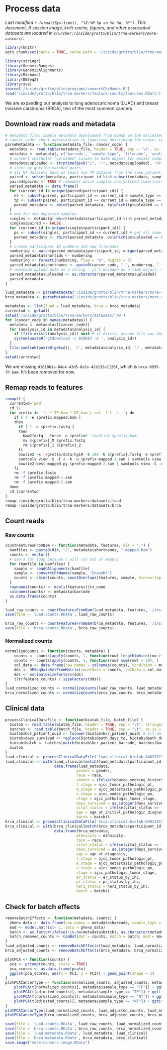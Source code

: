 # Process data
_Last modified `r format(Sys.time(), "%I:%M %p on %b %d, %Y")`. This document, R session image, knitr cache, figures, and other associated datasets are located in `cruncher:/inside/grotto/blin/trna-markers/more-cancers/`._

```r
library(knitr)
opts_chunk$set(cache = TRUE, cache.path = "/inside/grotto/blin/trna-markers/more-cancers/cache/", eval = TRUE, echo = TRUE, warning = FALSE, results = FALSE, message = FALSE, autodep = TRUE, dev = "png", dpi = 300)
```

```r
library(stringr)
library(GenomicRanges)
library(GenomicAlignments)
library(Biobase)
library(DESeq2)
library(sva)
source('/inside/grotto/blin/programs/convertChrNames.R')
load('/inside/grotto/blin/trna-markers/feature-counts/features.RData')
```

We are expanding our analysis to lung adenocarcinoma (LUAD) and breast invasive carcinoma (BRCA), two of the most common cancers.

## Download raw reads and metadata

```r
# metadata_file: sample metadata downloaded from CGHub in tab delimited form
# cancer_code: short abbreviation in lowercase describing the cancer type, e.g. "prad" or "luad"
parseMetadata <- function(metadata_file, cancer_code) {
  metadata <- read.table(metadata_file, header = TRUE, sep = '\t', as.is = TRUE)
  metadata <- metadata[, c('barcode', 'sample_type', 'filename', 'analysis_id', 'uploaded', 'participant_id')]
  # convert character "uploaded" column to date object for easier comparison
  metadata$uploaded <- strptime(gsub("/", "-", metadata$uploaded), "%Y-%m-%d")
  # start by getting matched pairs
  # all NT datasets have at least one TP dataset from the same patient (participant). We can filter out datasets by existence of the NT file, then grab the most recent TP and NT datasets for each patient.
  paired <- subset(metadata, participant_id %in% subset(metadata, sample_type == "NT")$participant_id & participant_id %in% subset(metadata, sample_type == "TP")$participant_id)
  paired$paired <- TRUE # remember which samples are matched tumor/normal
  parsed_metadata <- data.frame()
  for (current_id in unique(paired$participant_id)) {
    nt <- subset(paired, participant_id == current_id & sample_type == "NT")
    tp <- subset(paired, participant_id == current_id & sample_type == "TP")
    parsed_metadata <- rbind(parsed_metadata, tp[which(tp$uploaded == max(tp$uploaded)), ], nt[which(nt$uploaded == max(nt$uploaded)), ])
  }
  # now for the unpaired samples
  singles <- metadata[-which(metadata$participant_id %in% parsed_metadata$participant_id), ]
  singles$paired <- FALSE
  for (current_id in unique(singles$participant_id)) {
    ps <- subset(singles, participant_id == current_id) # get all samples for this participant
    parsed_metadata <- rbind(parsed_metadata, ps[which(ps$uploaded == max(ps$uploaded)), ])
  }
  # create participant ID numbers and new filenames
  numbering <- match(parsed_metadata$participant_id, unique(parsed_metadata$participant_id))
  parsed_metadata$shortids <- numbering
  numbering <- formatC(numbering, flag = "0", digits = 3)
  parsed_metadata$shortnames <- paste0(cancer_code, "-", numbering, "-", parsed_metadata$sample_type)
  # reencode upload date as a string - it's encoded as a time object, screwing up data frame operations
  parsed_metadata$uploaded <- as.character(parsed_metadata$uploaded)
  parsed_metadata
}
```

```r
luad_metadata <- parseMetadata('/inside/grotto/blin/trna-markers/more-cancers/luad-summary.tab', 'luad')
brca_metadata <- parseMetadata('/inside/grotto/blin/trna-markers/more-cancers/brca-summary.tab', 'brca')
```

```r
metadatas <- list(luad = luad_metadata, brca = brca_metadata)
currentwd <- getwd()
setwd('/inside/grotto/blin/trna-markers/datasets/raw')
for (cancer_code in names(metadatas)) { 
  metadata <- metadatas[[cancer_code]]
  for (analysis_id in metadata$analysis_id) {
  	if (file.exists(analysis_id)) next # if exists, assume file was downloaded correctly and is not corrupted
    system(paste0('gtdownload -c $CGKEY -d ', analysis_id))
  }
  file.symlink(paste0(getwd(), '/', metadata$analysis_id, '/', metadata$barcode, '_mirna.bam'), paste0('/inside/grotto/blin/trna-markers/datasets/', cancer_code, '/', metadata$shortnames, '.bam'))
}
setwd(currentwd)
```

We are missing `01810b1a-84e4-43d5-8a1e-42b132a1126f`, which is `brca-0939-TP.bam`. It's been removed for now.


## Remap reads to features

```r
remap() {
  currentwd=`pwd`
  cd $1
  for prefix in `ls *-TP.bam *-NT.bam | cut -f 1 -d .`; do
    if [ ! -e $prefix-mapped.bam ]
    then
      if [ ! -e $prefix.fastq ]
      then
        bam2fastq --force -o $prefix# `readlink $prefix.bam`
        mv ${prefix}_M $prefix.fastq
        rm ${prefix}_1 ${prefix}_2
      fi
      bowtie2 -x ~/grotto/data/hg19 -k 100 -U ${prefix}.fastq -S $prefix-mapped-1.sam
      samtools view -S -F 4 -h -u $prefix-mapped-1.sam | samtools view -F 512 -h  - > $prefix-mapped-2.sam
      bowtie2-best-mapped.py $prefix-mapped-2.sam | samtools view -S -u - | samtools sort - $prefix-mapped # auto appends .bam
    fi
    rm -f $prefix.fastq
    rm -f $prefix-mapped-1.sam
    rm -f $prefix-mapped-2.sam
  done
  cd $currentwd
}
remap /inside/grotto/blin/trna-markers/datasets/luad
remap /inside/grotto/blin/trna-markers/datasets/brca
```

## Count reads

### Raw counts

```r
countFeaturesFromBam <- function(metadata, features, dir = ".") {
  bamfiles <- paste0(dir, "/", metadata$shortnames, "-mapped.bam")
  counts <- vector()
  # use a for loop because r will run out of memory
  for (bamfile in bamfiles) {
    sample <- readGAlignments(bamfile)
    sample <- convertChrNames(sample, "Ensembl")
    counts <- cbind(counts, countOverlaps(features, sample, minoverlap = 5))
  }
  rownames(counts) <- mcols(features)$tx_name
  colnames(counts) <- metadata$barcode
  as.data.frame(counts)
}
```

```r
luad_raw_counts <- countFeaturesFromBam(luad_metadata, features, '/inside/grotto/blin/trna-markers/datasets/luad/') 
save(file = 'luad-counts.RData', luad_raw_counts)
```

```r
brca_raw_counts <- countFeaturesFromBam(brca_metadata, features, '/inside/grotto/blin/trna-markers/datasets/brca/')
save(file = 'brca-counts.RData', brca_raw_counts)
```

### Normalized counts

```r
normalizeCounts <- function(counts, metadata) {
	counts <- counts[apply(counts, 1, function(row) length(which(row > 0)) > length(colnames(features_counts)) * 0.05), ]
	counts <- counts[apply(counts, 1, function(row) sum(row) > 20), ]
	col_data <- data.frame(row.names = colnames(counts), condition = metadata$sample_type, type = 'single-read')
	dds <- DESeqDataSetFromMatrix(countData = counts, colData = col_data, design = ~ condition)
	dds <- estimateSizeFactors(dds)
	t(t(feature_counts) / sizeFactors(dds))
}
luad_normalized_counts <- normalizeCounts(luad_raw_counts, luad_metadata)
brca_normalized_counts <- normalizeCounts(brca_raw_counts, brca_metadata)
```

## Clinical data

```r
processClinicalDataFile <- function(biotab_file, batch_file) {
  biotab <- read.table(biotab_file, header = TRUE, sep = "\t", stringsAsFactors = FALSE)
  batches <- read.table(batch_file, header = TRUE, sep = "\t", as.is = c(FALSE, TRUE))
  biotab$bcr_patient_uuid <- tolower(biotab$bcr_patient_uuid) # all data file ids are in lowercase, not sure if matters
  biotab$days_survived <- replace(biotab$death_days_to, biotab$death_days_to == "[Not Applicable]", biotab$last_contact_days_to[which(biotab$death_days_to == "[Not Applicable]")]) # either days from initial prognosis to death or initial prognosis to censor time
  biotab$batch <- batches[match(biotab$bcr_patient_barcode, batches$barcode), "batch"]
  biotab
}
luad_clinical <- processClinicalDataFile('luad-clinical-biotab-04032015.tab', 'luad-clinical-batches-04032015.tab')
luad_clinical <- with(luad_clinical[match(luad_metadata$participant_id, luad_clinical$bcr_patient_uuid), ], 
                      data.frame(luad_metadata,
                                gender = gender, 
                                race = race,
                                smoker = ifelse(tobacco_smoking_history_indicator == "Lifelong Non-smoker", 0, 1), # NA doesn't return true or false, just NA. this is useful.
                                t_stage = ajcc_tumor_pathologic_pt, 
                                m_stage = ajcc_metastasis_pathologic_pm, 
                                n_stage = ajcc_nodes_pathologic_pn,
                                stage = ajcc_pathologic_tumor_stage,
                                days_survived = as.integer(days_survived), 
                                vital_status = ifelse(vital_status == "Alive", 0, 1),
                                age = age_at_initial_pathologic_diagnosis,
                                batch = batch))
brca_clinical <- processClinicalDataFile('brca-clinical-biotab-04032015.tab', 'brca-clinical-batches-04032015.tab')
brca_clinical <- with(brca_clinical[match(brca_metadata$participant_id, brca_clinical$bcr_patient_uuid), ], 
                      data.frame(brca_metadata,
                                ethnicity = ethnicity,
                                race = race,
                                vital_status = ifelse(vital_status == "Alive", 0, 1),
                                days_survived = as.integer(days_survived),
                                age = age_at_diagnosis,
                                t_stage = ajcc_tumor_pathologic_pt, 
                                m_stage = ajcc_metastasis_pathologic_pm, 
                                n_stage = ajcc_nodes_pathologic_pn,
                                stage = ajcc_pathologic_tumor_stage,
                                er_status = er_status_by_ihc,
                                pr_status = pr_status_by_ihc,
                                her2_status = her2_status_by_ihc,
                                batch = batch))
```

## Check for batch effects

```r
removeBatchEffects <- function(metadata, counts) {
  pheno_data <- data.frame(row.names = metadata$barcode, sample_type = metadata$sample_type)
  mod <- model.matrix(~ 1, data = pheno_data)
  batch <- as.factor(ifelse(!is.na(metadata$batch), as.character(metadata$batch), "Batch Unknown"))
  batch_removed_counts <- ComBat(dat = counts, batch = batch, mod = mod)
}
luad_adjusted_counts <- removeBatchEffects(luad_metadata, luad_normalized_counts)
brca_adjusted_counts <- removeBatchEffects(brca_metadata, brca_normalized_counts)
```

```r
plotPCA <- function(counts) {
  pca <- prcomp(counts, scale = TRUE)
  pca_scores <- as.data.frame(pca$x)
  ggplot(pca_scores, aes(x = PC1, y = PC2)) + geom_point(shape = 1)
}
plotPCACancerType <- function(normalized_counts, adjusted_counts, metadata, cancer_code) {
	plotPCA(t(normalized_counts)[, metadata$sample_type == "TP"]) + ggtitle(paste(cancer_code, "TP Before"))
	plotPCA(t(adjusted_counts)[, metadata$sample_type == "TP"]) + ggtitle(paste(cancer_code, "TP After"))
	plotPCA(t(normalized_counts)[, metadata$sample_type == "NT"]) + ggtitle(paste(cancer_code, "NT Before"))
	plotPCA(t(adjusted_counts)[, metadata$sample_type == "NT"]) + ggtitle(paste(cancer_code, "NT After"))
}
plotPCACancerType(luad_normalized_counts, luad_adjusted_counts, luad_metadata, "LUAD")
plotPCACancerType(brca_normalized_counts, brca_adjusted_counts, brca_metadata, "BRCA")
```


```r
save(file = 'luad-counts.RData', luad_raw_counts, luad_normalized_counts)
save(file = 'brca-counts.RData', brca_raw_counts, brca_normalized_counts)
save(file = 'luad-metadata.RData', luad_metadata, luad_clinical)
save(file = 'brca-metadata.RData', brca_metadata, brca_clinical)
save.image("more-cancers-image.RData")
```
